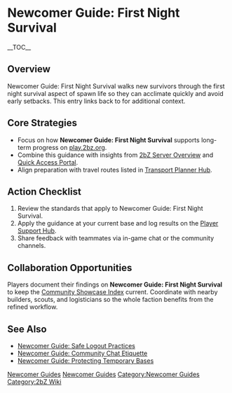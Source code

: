 {{Short description|Newcomer Guide: First Night Survival walks new survivors through the first night survival aspect of spawn life so they can acclimate quickly and avoid early setbacks}}
= Newcomer Guide: First Night Survival =
{{2bZ Navbox}}
__TOC__

== Overview ==
Newcomer Guide: First Night Survival walks new survivors through the first night survival
aspect of spawn life so they can acclimate quickly and avoid early setbacks. This entry
links back to [[Category:Newcomer Guides|Newcomer Guides]] for additional context.

== Core Strategies ==
* Focus on how '''Newcomer Guide: First Night Survival''' supports long-term progress on [[play.2bz.org]].
* Combine this guidance with insights from [[2bZ Server Overview]] and [[Quick Access Portal]].
* Align preparation with travel routes listed in [[Transport Planner Hub]].

== Action Checklist ==
# Review the [[Category:Newcomer Guides|Newcomer Guides]] standards that apply to Newcomer Guide: First Night Survival.
# Apply the guidance at your current base and log results on the [[Player Support Hub]].
# Share feedback with teammates via in-game chat or the community channels.

== Collaboration Opportunities ==
Players document their findings on '''Newcomer Guide: First Night Survival''' to keep the
[[Community Showcase Index]] current. Coordinate with nearby builders, scouts, and
logisticians so the whole faction benefits from the refined workflow.

== See Also ==
* [[Newcomer Guide: Safe Logout Practices]]
* [[Newcomer Guide: Community Chat Etiquette]]
* [[Newcomer Guide: Protecting Temporary Bases]]

[[Category:Newcomer Guides]]
[[Category:2bZ Wiki]]

